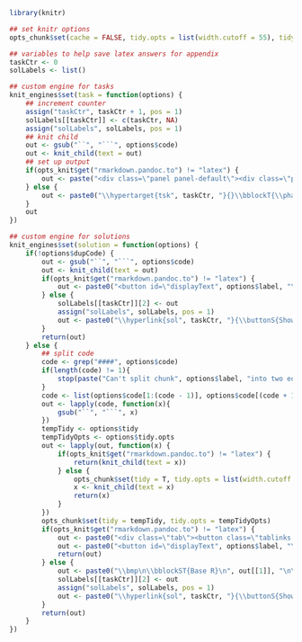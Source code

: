 ```r
library(knitr)

## set knitr options
opts_chunk$set(cache = FALSE, tidy.opts = list(width.cutoff = 55), tidy = F, fig.align = "center", dupCode = F)

## variables to help save latex answers for appendix
taskCtr <- 0
solLabels <- list()

## custom engine for tasks
knit_engines$set(task = function(options) {
    ## increment counter
    assign("taskCtr", taskCtr + 1, pos = 1)
    solLabels[[taskCtr]] <- c(taskCtr, NA)
    assign("solLabels", solLabels, pos = 1)
    ## knit child
    out <- gsub("``", "```", options$code)
    out <- knit_child(text = out)
    ## set up output
    if(opts_knit$get("rmarkdown.pandoc.to") != "latex") {
        out <- paste("<div class=\"panel panel-default\"><div class=\"panel-heading\"> Task </div><div class=\"panel-body\">", out, "</div></div>")
    } else {
        out <- paste0("\\hypertarget{tsk", taskCtr, "}{}\\bblockT{\\phantomsection\\label{sol", taskCtr, "}", taskCtr, "}\n", out, "\n\\eblockT\n")
    }
    out
})

## custom engine for solutions
knit_engines$set(solution = function(options) {
    if(!options$dupCode) {
        out <- gsub("``", "```", options$code)
        out <- knit_child(text = out)
        if(opts_knit$get("rmarkdown.pandoc.to") != "latex") {
            out <- paste0("<button id=\"displayText", options$label, "\" onclick=\"javascript:toggle('", options$label, "');\">Show Solution</button>\n\n<div id=\"toggleText", options$label, "\" style=\"display: none\"><div class=\"panel panel-default\"><div class=\"panel-heading panel-heading1\"> Solution </div><div class=\"panel-body\">", out, "</div></div></div>\n")
        } else {
            solLabels[[taskCtr]][2] <- out
            assign("solLabels", solLabels, pos = 1)
            out <- paste0("\\hyperlink{sol", taskCtr, "}{\\buttonS{Show Solution on P\\colpageref{tsk", taskCtr, "}}}")
        }
        return(out)
    } else {
        ## split code
        code <- grep("####", options$code)
        if(length(code) != 1){
            stop(paste("Can't split chunk", options$label, "into two equal parts"))
        }
        code <- list(options$code[1:(code - 1)], options$code[(code + 1):length(options$code)])
        out <- lapply(code, function(x){
            gsub("``", "```", x)
        })
        tempTidy <- options$tidy
        tempTidyOpts <- options$tidy.opts
        out <- lapply(out, function(x) {
            if(opts_knit$get("rmarkdown.pandoc.to") != "latex") {
                return(knit_child(text = x))
            } else {
                opts_chunk$set(tidy = T, tidy.opts = list(width.cutoff = 20))
                x <- knit_child(text = x)
                return(x)
            }
        })
        opts_chunk$set(tidy = tempTidy, tidy.opts = tempTidyOpts)
        if(opts_knit$get("rmarkdown.pandoc.to") != "latex") {
            out <- paste0("<div class=\"tab\"><button class=\"tablinks active\" onclick=\"javascript:openCode(event, 'baseR", options$label, "');\">Base R</button><button class=\"tablinks\" onclick=\"javascript:openCode(event, 'tidyverse", options$label, "');\"><tt>tidyverse</tt></button></div><div id=\"baseR", options$label, "\" class=\"tabcontent\">", out[[1]], "</div><div id=\"tidyverse", options$label, "\" class=\"tabcontent\">", out[[2]], "</div><script> javascript:hide('tidyverse", options$label, "') </script>")
            out <- paste0("<button id=\"displayText", options$label, "\" onclick=\"javascript:toggle('", options$label, "');\">Show Solution</button>\n\n<div id=\"toggleText", options$label, "\" style=\"display: none\"><div class=\"panel panel-default\"><div class=\"panel-heading panel-heading1\"> Solution </div><div class=\"panel-body\">", out, "</div></div></div>\n")
            return(out)
        } else {
            out <- paste0("\\bmp\n\\bblockST{Base R}\n", out[[1]], "\n\\eblockST\n\\emp\n\\hspace{0.01\\textwidth}\n\\bmp\\bblockST{\\texttt{tidyverse}}\n", out[[2]], "\n\\eblockST\n\\emp\n")
            solLabels[[taskCtr]][2] <- out
            assign("solLabels", solLabels, pos = 1)
            out <- paste0("\\hyperlink{sol", taskCtr, "}{\\buttonS{Show Solution on P\\colpageref{tsk", taskCtr, "}}}")
        }
        return(out)
    }
})
```
